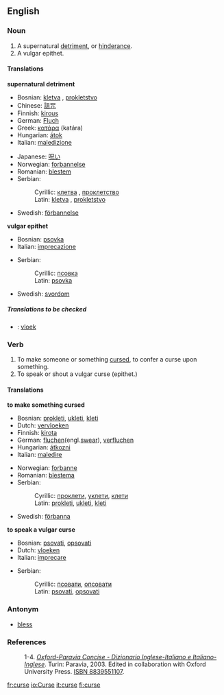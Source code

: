 ==English==

===Noun===
{{en-noun-reg}}

# A supernatural [[detriment]], or [[hinderance]].
# A vulgar epithet.

====Translations====
'''supernatural detriment'''
{{top}}
*Bosnian: [[kletva#Bosnian|kletva]] {{f}}, [[pokletstvo#Bosnian|prokletstvo]] {{n}}
*Chinese: [[詛咒]]
*Finnish: [[kirous]]
*German: [[Fluch]] {{m}}
*Greek: [[κατάρα]] (katára)
*Hungarian: [[átok]]
*Italian: [[maledizione]] {{m}} {{ref|1}}
{{mid}}
*Japanese: [[呪い]]
*Norwegian: [[forbannelse]]
*Romanian: [[blestem]] {{n}}
*Serbian:
*:Cyrillic: [[клетва#Serbian|клетва]] {{f}}, [[проклетство#Serbian|проклетство]] {{n}}
*:Latin: [[kletva#Serbian|kletva]] {{f}}, [[prokletstvo#Serbian|prokletstvo]] {{n}}
*Swedish: [[förbannelse]] {{c}}
{{bottom}}

'''vulgar epithet'''
{{top}}
*Bosnian: [[psovka#Bosnian|psovka]] {{f}}
*Italian: [[imprecazione]] {{f}} {{ref|2}}
{{mid}}
*Serbian:
*:Cyrillic: [[псовка#Serbian|псовка]] {{f}}
*:Latin: [[psovka#Serbian|psovka]] {{f}}
*Swedish: [[svordom]] {{c}}
{{bottom}}

=====Translations to be checked=====
{{checktrans}}
*{{ttbc|Dutch}}: [[vloek]] {{m}}

===Verb===
{{en-infl-reg-other-e|curs|e}}

# To make someone or something [[cursed]], to confer a curse upon something.
# To speak or shout a vulgar curse (epithet.)

====Translations====
'''to make something cursed'''
{{top}}
*Bosnian: [[prokleti#Bosnian|prokleti]], [[ukleti#Bosnian|ukleti]], [[kleti#Bosnian|kleti]]
*Dutch: [[vervloeken]]
*Finnish: [[kirota]]
*German: [[fluchen]](engl.[[swear]]), [[verfluchen]]
*Hungarian: [[átkozni]]
*Italian: [[maledire]] {{ref|3}}
{{mid}}
*Norwegian: [[forbanne]]
*Romanian: [[blestema]]
*Serbian:
*:Cyrillic: [[проклети#Serbian|проклети]], [[уклети#Serbian|уклети]], [[клети#Serbian|клети]]
*:Latin: [[prokleti#Serbian|prokleti]], [[ukleti#Serbian|ukleti]], [[kleti#Serbian|kleti]]
*Swedish: [[förbanna]]
{{bottom}}

'''to speak a vulgar curse'''
{{top}}
*Bosnian: [[psovati#Bosnian|psovati]], [[opsovati#Bosnian|opsovati]]
*Dutch: [[vloeken]]
*Italian: [[imprecare]] {{ref|4}}
{{mid}}
*Serbian:
*:Cyrillic: [[псовати#Serbian|псовати]], [[опсовати#Serbian|опсовати]]
*:Latin: [[psovati#Serbian|psovati]], [[opsovati#Serbian|opsovati]]
{{bottom}}

===Antonym===
*[[bless]]

===References===
: 1-4. {{note|1}}{{note|2}}{{note|3}}{{note|4}} ''[http://www.oxfordparavia.it/ Oxford-Paravia Concise - Dizionario Inglese-Italiano e Italiano-Inglese]''. Turin: Paravia, 2003. Edited in collaboration with Oxford University Press. [[W:Wikipedia:book sources| ISBN 8839551107]].

[[fr:curse]]
[[io:Curse]]
[[it:curse]]
[[fi:curse]]